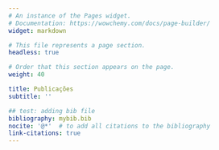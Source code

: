 ```yaml
---
# An instance of the Pages widget.
# Documentation: https://wowchemy.com/docs/page-builder/
widget: markdown

# This file represents a page section.
headless: true

# Order that this section appears on the page.
weight: 40

title: Publicações
subtitle: ''

## test: adding bib file
bibliography: mybib.bib
nocite: '@*'  # to add all citations to the bibliography
link-citations: true
---
```



<!-- Include html file with list of my references: -->
<!--```{r, echo=FALSE, results='asis'}
htmltools::includeHTML("../publication/mybib.html")
``` -->
